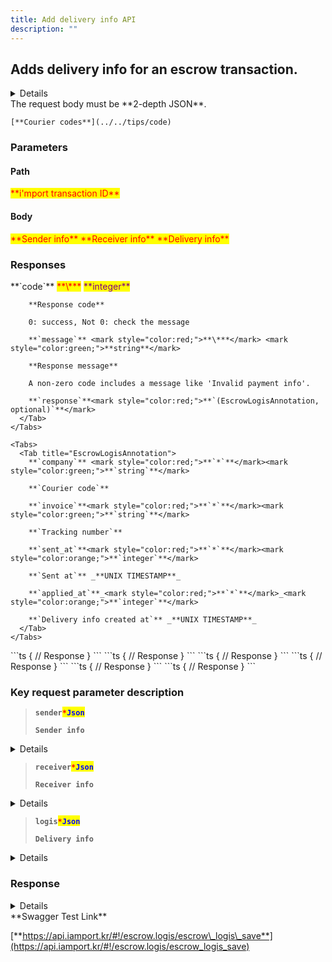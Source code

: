 ```yaml
---
title: Add delivery info API
description: ""
---
```



## Adds delivery info for an escrow transaction.

<Details>
  <p slot="summary"><strong>Supported PGs</strong></p>

  - KG INICIS
  - NHN KCP
  - PAYJOA (Daou)
</Details>

<Swagger method="post" path="/escrows/logis/{imp_uid}" baseUrl="https://api.iamport.kr" summary="Adds delivery info for an escrow transaction.">
  <SwaggerDescription>
    The request body must be **2-depth JSON**.

    [**Courier codes**](../../tips/code)
  </SwaggerDescription>

  ### Parameters

  #### Path

  <SwaggerParameter name="imp_uid" type="String" required="true">
    <mark style="color:red;">
      **i'mport transaction ID**
    </mark>
  </SwaggerParameter>

  #### Body

  <SwaggerParameter name="sender" type="Json" required="true">
    <mark style="color:red;">
      **Sender info**
    </mark>
  </SwaggerParameter>

  <SwaggerParameter name="receiver" type="Json" required="true">
    <mark style="color:red;">
      **Receiver info**
    </mark>
  </SwaggerParameter>

  <SwaggerParameter name="logis" type="Json" required="true">
    <mark style="color:red;">
      **Delivery info**
    </mark>
  </SwaggerParameter>

  ### Responses

  <SwaggerResponse status="200: OK" description="Success">
    <Tabs>
      <Tab title="EscrowLogisResponse">
        **`code`** <mark style="color:red;">**\***</mark> <mark style="color:purple;">**integer**</mark>

        **Response code**

        0: success, Not 0: check the message

        **`message`** <mark style="color:red;">**\***</mark> <mark style="color:green;">**string**</mark>

        **Response message**

        A non-zero code includes a message like 'Invalid payment info'.

        **`response`**<mark style="color:red;">**`(EscrowLogisAnnotation, optional)`**</mark>
      </Tab>
    </Tabs>

    <Tabs>
      <Tab title="EscrowLogisAnnotation">
        **`company`** <mark style="color:red;">**`*`**</mark><mark style="color:green;">**`string`**</mark>

        **`Courier code`**

        **`invoice`**<mark style="color:red;">**`*`**</mark><mark style="color:green;">**`string`**</mark>

        **`Tracking number`**

        **`sent_at`**<mark style="color:red;">**`*`**</mark><mark style="color:orange;">**`integer`**</mark>

        **`Sent at`** _**UNIX TIMESTAMP**_

        **`applied_at`**_<mark style="color:red;">**`*`**</mark>_<mark style="color:orange;">**`integer`**</mark>

        **`Delivery info created at`** _**UNIX TIMESTAMP**_
      </Tab>
    </Tabs>
  </SwaggerResponse>

  <SwaggerResponse status="400: Bad Request" description="Missing parameter (varies by PG) or request not supported by specified PG">
    ```ts
    {
      // Response
    }
    ```
  </SwaggerResponse>

  <SwaggerResponse status="401: Unauthorized" description="Missing or invalid access token">
    ```ts
    {
      // Response
    }
    ```
  </SwaggerResponse>

  <SwaggerResponse status="404: Not Found" description="No result found">
    ```ts
    {
      // Response
    }
    ```
  </SwaggerResponse>

  <SwaggerResponse status="405: Method Not Allowed" description="Not a POST request">
    ```ts
    {
      // Response
    }
    ```
  </SwaggerResponse>

  <SwaggerResponse status="409: Conflict" description="Delivery info already exists or request cannot be completed">
    ```ts
    {
      // Response
    }
    ```
  </SwaggerResponse>

  <SwaggerResponse status="500: Internal Server Error" description="Server error">
    ```ts
    {
      // Response
    }
    ```
  </SwaggerResponse>
</Swagger>

### **Key request parameter description**

> **`sender`**<mark style="color:red;">**`*`**</mark><mark style="color:blue;">**`Json`**</mark>
>
> **`Sender info`**

<Details>
  <p slot="summary">EscrowLogisSenderAnnotation</p>

  **`name (string, optional)`**

  **`Sender's name (Required for: KG INICIS)`**

  **`tel (string, optional)`**

  **`Sender's phone (Required for: KG INICIS)`**

  **`addr (string, optional)`**

  **`Sender's address (Required for: KG INICIS)`**

  **`postcode (string, optional)`**

  **`Sender's zip code (Required for: KG INICIS)`**

  **`relationship (string, optional)`**

  **`Relationship with sender (Required for: PAYJOA, Example: Self)`**
</Details>

> **`receiver`**<mark style="color:red;">**`*`**</mark><mark style="color:blue;">**`Json`**</mark>
>
> **`Receiver info`**

<Details>
  <p slot="summary">EscrowLogisReceiverAnnotation</p>

  **`name (string, optional)`**

  **`Receiver's name (Required for: KG INICIS)`**

  **`tel (string, optional)`**

  **`Receiver's phone (Required for: KG INICIS)`**

  **`addr (string, optional)`**

  **`Receiver's address (Required for: KG INICIS)`**

  **`postcode (string, optional)`**

  **`Receiver's zip code (Required for: KG INICIS)`**
</Details>

> **`logis`**<mark style="color:red;">**`*`**</mark><mark style="color:blue;">**`Json`**</mark>
>
> **`Delivery info`**

<Details>
  <p slot="summary">EscrowLogisInfoAnnotation</p>

  **`company (string)`**

  **`Courier code`**

  **`invoice (string)`**

  **`Tracking number`**

  **`sent_at (integer)`**

  **`Sent at UNIX TIMESTAMP`**

  **`receiving_at (string, optional)`**

  **`Received at (Required for: PAYJOA / Example: YYYYMMDD)`**

  **`address (string, optional)`**

  **`Shipping address (Required for: PAYJOA)`**
</Details>

### Response

<Details>
  <p slot="summary">Response Model Schema</p>

  ```json
  {
    "code": 0,
    "message": "string",
    "response": {
      "company": "string",
      "invoice": "string",
      "sent_at": 0,
      "applied_at": 0
    }
  }
  ```
</Details>

<Hint style="success">
  **Swagger Test Link**

  [**https://api.iamport.kr/#!/escrow.logis/escrow\_logis\_save**](https://api.iamport.kr/#!/escrow.logis/escrow_logis_save)
</Hint>
